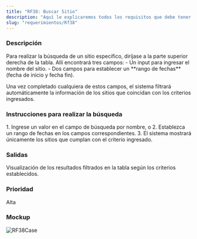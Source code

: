 ```yaml
---
title: "RF38: Buscar Sitio"
description: "Aquí le explicaremos todos los requisitos que debe tener para poder usar nuestro software."
slug: "requerimientos/Rf38"
---
```



<h3>Descripción</h3>
Para realizar la búsqueda de un sitio específico, diríjase a la parte superior derecha
de la tabla. Allí encontrará tres campos: - Un input para ingresar el nombre del
sitio. - Dos campos para establecer un **rango de fechas** (fecha de inicio y fecha
fin).

Una vez completado cualquiera de estos campos, el sistema filtrará automáticamente la información de los sitios que coincidan con los criterios ingresados.

<h3>Instrucciones para realizar la búsqueda</h3>
1. Ingrese un valor en el campo de búsqueda por nombre, o 2. Establezca un rango
de fechas en los campos correspondientes. 3. El sistema mostrará únicamente los sitios
que cumplan con el criterio ingresado.

<h3>Salidas</h3>
Visualización de los resultados filtrados en la tabla según los criterios establecidos.

<h3>Prioridad</h3>
Alta

<h3>Mockup</h3>
<Image src={RF38Case} alt="RF38Case" width={3148} height={2270} />
